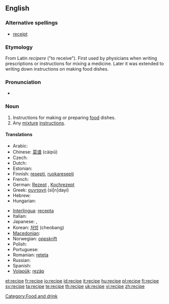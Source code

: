 ==English==

===Alternative spellings===
* [[receipt]] {{italbrac|obsolete}}

===Etymology===
From Latin ''recipere'' ("to receive"). First used by physicians when writing prescriptions or instructions for mixing a medicine. Later it was extended to writing down instructions on making food dishes.

===Pronunciation===
* {{audio|En-us-recipe.ogg|Audio (US)}}

===Noun===
{{en-noun}}

# Instructions for making or preparing [[food]] dishes.
# Any [[mixture]] [[instruction]]s.

====Translations====
{{trans-top|instructions for making or preparing food dishes}}
* Arabic: {{Arab|[[وصفة]]}} {{unicode|(wáʂfa)}} {{f}}
* Chinese: [[菜谱]] (càipǔ)
* Czech: {{t-|cs|recept|m}}
* Dutch: {{t+|nl|recept|n}}
* Estonian: {{t-|et|retsept}}
* Finnish: [[resepti]], [[ruokaresepti]]
* French: {{t+|fr|recette|f}}
* German: [[Rezept]] {{n}}, [[Kochrezept]] {{n}}
* Greek: [[συνταγή]] (si[n]dayí) {{f}}
* Hebrew: {{t-|he|מתכון|m|tr=matkón|sc=Hebr}}
* Hungarian: {{t+|hu|recept}}
{{trans-mid}}
* [[Interlingua]]: [[recepta]]
* Italian: {{t+|it|ricetta|f}}
* Japanese: {{t|ja|調理手順|tr=chōritejun|sc=Jpan}}, {{t|ja|レシピ|tr=resipi|sc=Jpan}}
* Korean: [[처방]] (cheobang)
* [[Macedonian]]: {{t|mk|рецепт|m|tr=recépt|sc=Cyrl|xs=Macedonian}}
* Norwegian: [[oppskrift]]
* Polish: {{t|pl|przepis|m}}
* Portuguese: {{t+|pt|receita|f}}
* Romanian: [[reteta]] {{f}}
* Russian: {{t+|ru|рецепт|m|tr=retsépt|sc=Cyrl}}
* Spanish: {{t-|es|receta|f}}
* [[Volapük]]: [[rezäp]]
{{trans-bottom}}

[[Category:Food and drink]]

[[et:recipe]]
[[fr:recipe]]
[[io:recipe]]
[[id:recipe]]
[[it:recipe]]
[[hu:recipe]]
[[pl:recipe]]
[[fi:recipe]]
[[sv:recipe]]
[[ta:recipe]]
[[te:recipe]]
[[th:recipe]]
[[uk:recipe]]
[[vi:recipe]]
[[zh:recipe]]